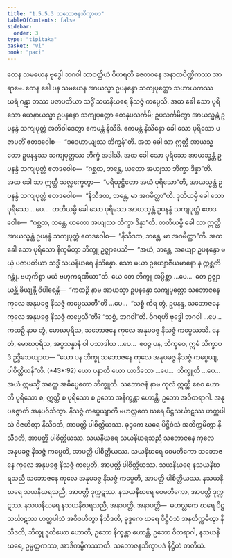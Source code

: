 ```yaml
---
title: "1.5.5.3 သဘောဇနသိက္ခာပဒ"
tableOfContents: false
sidebar:
  order: 3
type: "tipitaka"
basket: "vi"
book: "paci"
---
```



<DynamicBreadcrumb />

<Division number="279" book="paci" e="ch" v="2" p="126">

<Paragraph number="894" book="paci">
တေန သမယေန ဗုဒ္ဓေါ ဘဂဝါ သာဝတ္ထိယံ ဝိဟရတိ ဇေတဝနေ အနာထပိဏ္ဍိကဿ အာရာမေ. တေန ခေါ ပန သမယေန အာယသ္မာ ဥပနန္ဒော သကျပုတ္တော သဟာယကဿ ဃရံ ဂန္တွာ တဿ ပဇာပတိယာ သဒ္ဓိံ သယနိဃရေ နိသဇ္ဇံ ကပ္ပေသိ. အထ ခေါ သော ပုရိသော ယေနာယသ္မာ ဥပနန္ဒော သကျပုတ္တော တေနုပသင်္ကမိ; ဥပသင်္ကမိတွာ အာယသ္မန္တံ ဥပနန္ဒံ သကျပုတ္တံ အဘိဝါဒေတွာ ဧကမန္တံ နိသီဒိ. ဧကမန္တံ နိသိန္နော ခေါ သော ပုရိသော ပဇာပတိံ ဧတဒဝေါစ—  “ဒဒေဟာယျဿ ဘိက္ခန်”တိ. အထ ခေါ သာ ဣတ္ထီ အာယသ္မတော ဥပနန္ဒဿ သကျပုတ္တဿ ဘိက္ခံ အဒါသိ. အထ ခေါ သော ပုရိသော အာယသ္မန္တံ ဥပနန္ဒံ သကျပုတ္တံ ဧတဒဝေါစ—  “ဂစ္ဆထ, ဘန္တေ, ယတော အယျဿ ဘိက္ခာ ဒိန္နာ”တိ. အထ ခေါ သာ ဣတ္ထီ သလ္လက္ခေတွာ—  “ပရိယုဋ္ဌိတော အယံ ပုရိသော”တိ, အာယသ္မန္တံ ဥပနန္ဒံ သကျပုတ္တံ ဧတဒဝေါစ—  “နိသီဒထ, ဘန္တေ, မာ အဂမိတ္ထာ”တိ. ဒုတိယမ္ပိ ခေါ သော ပုရိသော …ပေ…  တတိယမ္ပိ ခေါ သော ပုရိသော အာယသ္မန္တံ ဥပနန္ဒံ သကျပုတ္တံ ဧတဒဝေါစ—  “ဂစ္ဆထ, ဘန္တေ, ယတော အယျဿ ဘိက္ခာ ဒိန္နာ”တိ. တတိယမ္ပိ ခေါ သာ ဣတ္ထီ အာယသ္မန္တံ ဥပနန္ဒံ သကျပုတ္တံ ဧတဒဝေါစ—  “နိသီဒထ, ဘန္တေ, မာ အဂမိတ္ထာ”တိ.
</Paragraph>

<Paragraph number="895" book="paci">
အထ ခေါ သော ပုရိသော နိက္ခမိတွာ ဘိက္ခူ ဥဇ္ဈာပေသိ—  “အယံ, ဘန္တေ, အယျော ဥပနန္ဒော မယှံ ပဇာပတိယာ သဒ္ဓိံ သယနိဃရေ နိသိန္နော. သော မယာ ဥယျောဇီယမာနော န ဣစ္ဆတိ ဂန္တုံ. ဗဟုကိစ္စာ မယံ ဗဟုကရဏီယာ”တိ.
</Paragraph>

<Paragraph number="896" book="paci">
ယေ တေ ဘိက္ခူ အပ္ပိစ္ဆာ …ပေ…  တေ ဥဇ္ဈာယန္တိ ခိယျန္တိ ဝိပါစေန္တိ—  “ကထဉှိ နာမ အာယသ္မာ ဥပနန္ဒော သကျပုတ္တော သဘောဇနေ ကုလေ အနုပခဇ္ဇ နိသဇ္ဇံ ကပ္ပေဿတီ”တိ …ပေ…  “သစ္စံ ကိရ တွံ, ဥပနန္ဒ, သဘောဇနေ ကုလေ အနုပခဇ္ဇ နိသဇ္ဇံ ကပ္ပေသီ”တိ? “သစ္စံ, ဘဂဝါ”တိ. ဝိဂရဟိ ဗုဒ္ဓေါ ဘဂဝါ …ပေ…  ကထဉှိ နာမ တွံ, မောဃပုရိသ, သဘောဇနေ ကုလေ အနုပခဇ္ဇ နိသဇ္ဇံ ကပ္ပေဿသိ. နေတံ, မောဃပုရိသ, အပ္ပသန္နာနံ ဝါ ပသာဒါယ …ပေ…  ဧဝဉ္စ ပန, ဘိက္ခဝေ, ဣမံ သိက္ခာပဒံ ဥဒ္ဒိသေယျာထ—
</Paragraph>

</Division>
<Division number="280" book="paci" e="ch" v="2" p="127">

<Paragraph number="897" book="paci">
<Emphasis>“ယော ပန ဘိက္ခု သဘောဇနေ ကုလေ အနုပခဇ္ဇ နိသဇ္ဇံ ကပ္ပေယျ, ပါစိတ္တိယန်”</Emphasis>တိ. (*43*:<Emphasis>92</Emphasis>)
</Paragraph>

</Division>
<Division number="281" book="paci" e="ch" v="2" p="127">

<Paragraph number="898" book="paci">
<Emphasis>ယော ပနာ</Emphasis>တိ ယော ယာဒိသော …ပေ…  <Emphasis>ဘိက္ခူ</Emphasis>တိ …ပေ…  အယံ ဣမသ္မိံ အတ္ထေ အဓိပ္ပေတော ဘိက္ခူတိ.
</Paragraph>

<Paragraph number="899" book="paci">
<Emphasis>သဘောဇနံ</Emphasis> နာမ ကုလံ ဣတ္ထီ စေဝ ဟောတိ ပုရိသော စ, ဣတ္ထီ စ ပုရိသော စ ဥဘော အနိက္ခန္တာ ဟောန္တိ, ဥဘော အဝီတရာဂါ.
</Paragraph>

<Paragraph number="900" book="paci">
<Emphasis>အနုပခဇ္ဇာ</Emphasis>တိ အနုပဝိသိတွာ.
</Paragraph>

<Paragraph number="901" book="paci">
<Emphasis>နိသဇ္ဇံ ကပ္ပေယျာ</Emphasis>တိ မဟလ္လကေ ဃရေ ပိဋ္ဌသင်္ဃာဋဿ ဟတ္ထပါသံ ဝိဇဟိတွာ နိသီဒတိ, အာပတ္တိ ပါစိတ္တိယဿ. ခုဒ္ဒကေ ဃရေ ပိဋ္ဌိဝံသံ အတိက္ကမိတွာ နိသီဒတိ, အာပတ္တိ ပါစိတ္တိယဿ.
</Paragraph>

</Division>
<Division number="282" book="paci" e="ch" v="2" p="127">

<Paragraph number="902" book="paci">
သယနိဃရေ သယနိဃရသညီ သဘောဇနေ ကုလေ အနုပခဇ္ဇ နိသဇ္ဇံ ကပ္ပေတိ, အာပတ္တိ ပါစိတ္တိယဿ. သယနိဃရေ ဝေမတိကော သဘောဇနေ ကုလေ အနုပခဇ္ဇ နိသဇ္ဇံ ကပ္ပေတိ, အာပတ္တိ ပါစိတ္တိယဿ. သယနိဃရေ နသယနိဃရသညီ သဘောဇနေ ကုလေ အနုပခဇ္ဇ နိသဇ္ဇံ ကပ္ပေတိ, အာပတ္တိ ပါစိတ္တိယဿ.
</Paragraph>

<Paragraph number="903" book="paci">
နသယနိဃရေ သယနိဃရသညီ, အာပတ္တိ ဒုက္ကဋဿ. နသယနိဃရေ ဝေမတိကော, အာပတ္တိ ဒုက္ကဋဿ. နသယနိဃရေ နသယနိဃရသညီ, အနာပတ္တိ.
</Paragraph>

</Division>
<Division number="283" book="paci" e="ch" v="2" p="128">

<Paragraph number="904" book="paci">
အနာပတ္တိ—  မဟလ္လကေ ဃရေ ပိဋ္ဌသင်္ဃာဋဿ ဟတ္ထပါသံ အဝိဇဟိတွာ နိသီဒတိ, ခုဒ္ဒကေ ဃရေ ပိဋ္ဌိဝံသံ အနတိက္ကမိတွာ နိသီဒတိ, ဘိက္ခု ဒုတိယော ဟောတိ, ဥဘော နိက္ခန္တာ ဟောန္တိ, ဥဘော ဝီတရာဂါ, နသယနိဃရေ, ဥမ္မတ္တကဿ, အာဒိကမ္မိကဿာတိ.

</Paragraph>
</Division>

<Paragraph number="905" type="center" book="paci">
သဘောဇနသိက္ခာပဒံ နိဋ္ဌိတံ တတိယံ.
</Paragraph>